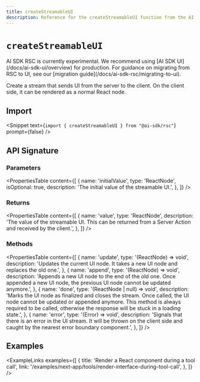 ---
title: createStreamableUI
description: Reference for the createStreamableUI function from the AI SDK RSC
---

# `createStreamableUI`

<Note type="warning">
  AI SDK RSC is currently experimental. We recommend using [AI SDK
  UI](/docs/ai-sdk-ui/overview) for production. For guidance on migrating from
  RSC to UI, see our [migration guide](/docs/ai-sdk-rsc/migrating-to-ui).
</Note>

Create a stream that sends UI from the server to the client. On the client side, it can be rendered as a normal React node.

## Import

<Snippet
  text={`import { createStreamableUI } from "@ai-sdk/rsc"`}
  prompt={false}
/>

## API Signature

### Parameters

<PropertiesTable
  content={[
    {
      name: 'initialValue',
      type: 'ReactNode',
      isOptional: true,
      description: 'The initial value of the streamable UI.',
    },
  ]}
/>

### Returns

<PropertiesTable
  content={[
    {
      name: 'value',
      type: 'ReactNode',
      description:
        'The value of the streamable UI. This can be returned from a Server Action and received by the client.',
    },
  ]}
/>

### Methods

<PropertiesTable
  content={[
    {
      name: 'update',
      type: '(ReactNode) => void',
      description:
        'Updates the current UI node. It takes a new UI node and replaces the old one.',
    },
    {
      name: 'append',
      type: '(ReactNode) => void',
      description:
        'Appends a new UI node to the end of the old one. Once appended a new UI node, the previous UI node cannot be updated anymore.',
    },
    {
      name: 'done',
      type: '(ReactNode | null) => void',
      description:
        'Marks the UI node as finalized and closes the stream. Once called, the UI node cannot be updated or appended anymore. This method is always required to be called, otherwise the response will be stuck in a loading state.',
    },
    {
      name: 'error',
      type: '(Error) => void',
      description:
        'Signals that there is an error in the UI stream. It will be thrown on the client side and caught by the nearest error boundary component.',
    },
  ]}
/>

## Examples

<ExampleLinks
  examples={[
    {
      title: 'Render a React component during a tool call',
      link: '/examples/next-app/tools/render-interface-during-tool-call',
    },
  ]}
/>
